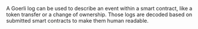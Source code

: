 A Goerli log can be used to describe an event within a smart contract, like a token transfer or a change of ownership. Those logs are decoded based on submitted smart contracts to make them human readable.